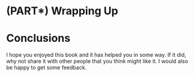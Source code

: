 # (PART\*) Wrapping Up {.unnumbered}

# Conclusions {-}

I hope you enjoyed this book and it has helped you in some way. If it did, why not share it with other people that you think might like it. I would also be happy to get some feedback. 

